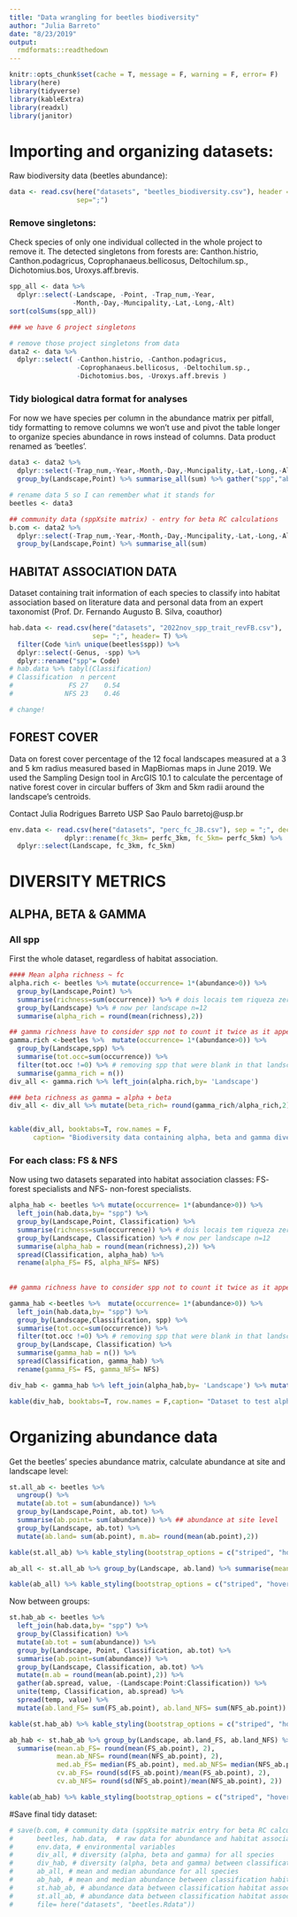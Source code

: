 ```yaml
---
title: "Data wrangling for beetles biodiversity"
author: "Julia Barreto"
date: "8/23/2019"
output: 
  rmdformats::readthedown
---
```


```r
knitr::opts_chunk$set(cache = T, message = F, warning = F, error= F)
library(here)
library(tidyverse)
library(kableExtra)
library(readxl)
library(janitor)
```

# Importing and organizing datasets:

Raw biodiversity data (beetles abundance):
```r
data <- read.csv(here("datasets", "beetles_biodiversity.csv"), header = TRUE,
                 sep=";")
```

### Remove singletons:

Check species of only one individual collected in the whole project to remove it. The detected singletons from forests are: Canthon.histrio, Canthon.podagricus, Coprophanaeus.bellicosus, Deltochilum.sp., Dichotomius.bos, Uroxys.aff.brevis.
```r
spp_all <- data %>% 
  dplyr::select(-Landscape, -Point, -Trap_num,-Year,
                -Month,-Day,-Muncipality,-Lat,-Long,-Alt)
sort(colSums(spp_all)) 

### we have 6 project singletons

# remove those project singletons from data
data2 <- data %>% 
  dplyr::select( -Canthon.histrio, -Canthon.podagricus,
                 -Coprophanaeus.bellicosus, -Deltochilum.sp.,
                 -Dichotomius.bos, -Uroxys.aff.brevis )

```
### Tidy biological datra format for analyses
For now we have species per column in the abundance matrix per pitfall, tidy formatting to remove columns we won't use and pivot the table longer to organize species abundance in rows instead of columns. Data product renamed as 'beetles'. 

```r
data3 <- data2 %>% 
  dplyr::select(-Trap_num,-Year,-Month,-Day,-Muncipality,-Lat,-Long,-Alt) %>%
  group_by(Landscape,Point) %>% summarise_all(sum) %>% gather("spp","abundance",3:53)

# rename data 5 so I can remember what it stands for
beetles <- data3

## community data (sppXsite matrix) - entry for beta RC calculations
b.com <- data2 %>% 
  dplyr::select(-Trap_num,-Year,-Month,-Day,-Muncipality,-Lat,-Long,-Alt) %>%
  group_by(Landscape,Point) %>% summarise_all(sum)

```

## HABITAT ASSOCIATION DATA

Dataset containing trait information of each species to classify into habitat association based on literature data and personal  data from  an expert taxonomist (Prof. Dr. Fernando Augusto B. Silva, coauthor)

```r
hab.data <- read.csv(here("datasets", "2022nov_spp_trait_revFB.csv"), 
                     sep= ";", header= T) %>%
  filter(Code %in% unique(beetles$spp)) %>%
  dplyr::select(-Genus, -spp) %>%
  dplyr::rename("spp"= Code)
# hab.data %>% tabyl(Classification)
# Classification  n percent
#              FS 27    0.54
#             NFS 23    0.46

# change!
```


## FOREST COVER

Data on forest cover percentage of the 12 focal landscapes measured at a 3 and 5 km radius measured based in MapBiomas maps in June 2019. We used the Sampling Design tool in ArcGIS 10.1 to calculate the percentage of native forest cover in circular buffers of 3km and 5km radii around the landscape’s centroids.

Contact	Julia Rodrigues Barreto
	USP Sao Paulo
	barretoj@usp.br

```r
env.data <- read.csv(here("datasets", "perc_fc_JB.csv"), sep = ";", dec = ",") %>% 
              dplyr::rename(fc_3km= perfc_3km, fc_5km= perfc_5km) %>%
  dplyr::select(Landscape, fc_3km, fc_5km)
```

# DIVERSITY METRICS

## ALPHA, BETA & GAMMA

### All spp
First the whole dataset, regardless of habitat association.
```r
#### Mean alpha richness ~ fc
alpha.rich <- beetles %>% mutate(occurrence= 1*(abundance>0)) %>%
  group_by(Landscape,Point) %>% 
  summarise(richness=sum(occurrence)) %>% # dois locais tem riqueza zero 263-13 e 266-28
  group_by(Landscape) %>% # now per landscape n=12
  summarise(alpha_rich = round(mean(richness),2))

## gamma richness have to consider spp not to count it twice as it appears more than once per landscape
gamma.rich <-beetles %>%  mutate(occurrence= 1*(abundance>0)) %>%
  group_by(Landscape,spp) %>% 
  summarise(tot.occ=sum(occurrence)) %>%
  filter(tot.occ !=0) %>% # removing spp that were blank in that landscape
  summarise(gamma_rich = n())
div_all <- gamma.rich %>% left_join(alpha.rich,by= 'Landscape')

### beta richness as gamma = alpha + beta
div_all <- div_all %>% mutate(beta_rich= round(gamma_rich/alpha_rich,2))


kable(div_all, booktabs=T, row.names = F, 
      caption= "Biodiversity data containing alpha, beta and gamma diversities of all species.") %>% kable_styling(full_width = F) %>% landscape()
```

### For each class: FS & NFS

Now using two datasets separated into habitat association classes: FS- forest specialists and NFS- non-forest specialists.
```r

alpha_hab <- beetles %>% mutate(occurrence= 1*(abundance>0)) %>%
  left_join(hab.data,by= "spp") %>%
  group_by(Landscape,Point, Classification) %>% 
  summarise(richness=sum(occurrence)) %>% # dois locais tem riqueza zero 263-13 e 266-28
  group_by(Landscape, Classification) %>% # now per landscape n=12
  summarise(alpha_hab = round(mean(richness),2)) %>%
  spread(Classification, alpha_hab) %>%
  rename(alpha_FS= FS, alpha_NFS= NFS)
  
  
## gamma richness have to consider spp not to count it twice as it appears more than once per landscape

gamma_hab <-beetles %>%  mutate(occurrence= 1*(abundance>0)) %>%
  left_join(hab.data,by= "spp") %>%
  group_by(Landscape,Classification, spp) %>% 
  summarise(tot.occ=sum(occurrence)) %>%
  filter(tot.occ !=0) %>% # removing spp that were blank in that landscape
  group_by(Landscape, Classification) %>%
  summarise(gamma_hab = n()) %>%
  spread(Classification, gamma_hab) %>%
  rename(gamma_FS= FS, gamma_NFS= NFS)

div_hab <- gamma_hab %>% left_join(alpha_hab,by= 'Landscape') %>% mutate(beta_FS= round(gamma_FS/alpha_FS,2), beta_NFS= round(gamma_NFS/alpha_NFS,2))

kable(div_hab, booktabs=T, row.names = F,caption= "Dataset to test alpha, gamma and beta diversity of Forest Specialists (FS) species and Non-Forest Specialist species.") %>% kable_styling(full_width = F)
```

# Organizing abundance data
Get the beetles' species abundance matrix, calculate abundance at site and landscape level:
```r
st.all_ab <- beetles %>%
  ungroup() %>%
  mutate(ab.tot = sum(abundance)) %>%
  group_by(Landscape,Point, ab.tot) %>%
  summarise(ab.point= sum(abundance)) %>% ## abundance at site level
  group_by(Landscape, ab.tot) %>%
  mutate(ab.land= sum(ab.point), m.ab= round(mean(ab.point),2))

kable(st.all_ab) %>% kable_styling(bootstrap_options = c("striped", "hover"), full_width = F)

ab_all <- st.all_ab %>% group_by(Landscape, ab.land) %>% summarise(mean.ab= round(mean(ab.point), 2), med.ab= median(ab.point), cv.ab= round(sd(ab.point)/mean(ab.point),2))

kable(ab_all) %>% kable_styling(bootstrap_options = c("striped", "hover"), full_width = F)
```

Now between groups:
```r
st.hab_ab <- beetles %>%
  left_join(hab.data,by= "spp") %>%
  group_by(Classification) %>%
  mutate(ab.tot = sum(abundance)) %>%
  group_by(Landscape, Point, Classification, ab.tot) %>% 
  summarise(ab.point=sum(abundance)) %>% 
  group_by(Landscape, Classification, ab.tot) %>% 
  mutate(m.ab = round(mean(ab.point),2)) %>%
  gather(ab.spread, value, -(Landscape:Point:Classification)) %>%
  unite(temp, Classification, ab.spread) %>%
  spread(temp, value) %>%
  mutate(ab.land_FS= sum(FS_ab.point), ab.land_NFS= sum(NFS_ab.point))

kable(st.hab_ab) %>% kable_styling(bootstrap_options = c("striped", "hover"), full_width = F)

ab_hab <- st.hab_ab %>% group_by(Landscape, ab.land_FS, ab.land_NFS) %>% 
  summarise(mean.ab_FS= round(mean(FS_ab.point), 2), 
            mean.ab_NFS= round(mean(NFS_ab.point), 2), 
            med.ab_FS= median(FS_ab.point), med.ab_NFS= median(NFS_ab.point), 
            cv.ab_FS= round(sd(FS_ab.point)/mean(FS_ab.point), 2), 
            cv.ab_NFS= round(sd(NFS_ab.point)/mean(NFS_ab.point), 2))

kable(ab_hab) %>% kable_styling(bootstrap_options = c("striped", "hover"), full_width = F)
```

#Save final tidy dataset:
```r
# save(b.com, # community data (sppXsite matrix entry for beta RC calculations)
#      beetles, hab.data,  # raw data for abundance and habitat association
#      env.data, # environmental variables
#      div_all, # diversity (alpha, beta and gamma) for all species
#      div_hab, # diversity (alpha, beta and gamma) between classification habitat association
#      ab_all, # mean and median abundance for all species
#      ab_hab, # mean and median abundance between classification habitat association
#      st.hab_ab, # abundance data between classification habitat association per site
#      st.all_ab, # abundance data between classification habitat association per site
#      file= here("datasets", "beetles.Rdata"))
```